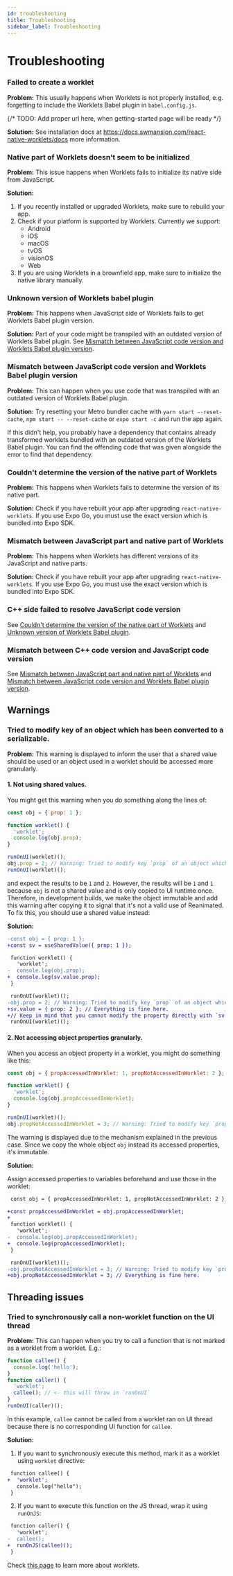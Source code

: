 ```yaml
---
id: troubleshooting
title: Troubleshooting
sidebar_label: Troubleshooting
---
```


# Troubleshooting

### Failed to create a worklet

**Problem:** This usually happens when Worklets is not properly installed, e.g. forgetting to include the Worklets Babel plugin in `babel.config.js`.

{/* TODO: Add proper url here, when getting-started page will be ready */}

**Solution:** See installation docs at https://docs.swmansion.com/react-native-worklets/docs more information.

### Native part of Worklets doesn't seem to be initialized

**Problem:** This issue happens when Worklets fails to initialize its native side from JavaScript.

**Solution:**

1. If you recently installed or upgraded Worklets, make sure to rebuild your app.
2. Check if your platform is supported by Worklets. Currently we support:
   - Android
   - iOS
   - macOS
   - tvOS
   - visionOS
   - Web
3. If you are using Worklets in a brownfield app, make sure to initialize the native library manually.

### Unknown version of Worklets babel plugin

**Problem:** This happens when JavaScript side of Worklets fails to get Worklets Babel plugin version.

**Solution:** Part of your code might be transpiled with an outdated version of Worklets Babel plugin. See [Mismatch between JavaScript code version and Worklets Babel plugin version](#mismatch-between-javascript-code-version-and-worklets-babel-plugin-version).

### Mismatch between JavaScript code version and Worklets Babel plugin version

**Problem:** This can happen when you use code that was transpiled with an outdated version of Worklets Babel plugin.

**Solution:** Try resetting your Metro bundler cache with `yarn start --reset-cache`, `npm start -- --reset-cache` or `expo start -c` and run the app again.

If this didn't help, you probably have a dependency that contains already transformed worklets bundled with an outdated version of the Worklets Babel plugin. You can find the offending code that was given alongside the error to find that dependency.

### Couldn't determine the version of the native part of Worklets

**Problem:** This happens when Worklets fails to determine the version of its native part.

**Solution:** Check if you have rebuilt your app after upgrading `react-native-worklets`. If you use Expo Go, you must use the exact version which is bundled into Expo SDK.

### Mismatch between JavaScript part and native part of Worklets

**Problem:** This happens when Worklets has different versions of its JavaScript and native parts.

**Solution:** Check if you have rebuilt your app after upgrading `react-native-worklets`. If you use Expo Go, you must use the exact version which is bundled into Expo SDK.

### C++ side failed to resolve JavaScript code version

See [Couldn't determine the version of the native part of Worklets](#couldnt-determine-the-version-of-the-native-part-of-worklets) and [Unknown version of Worklets Babel plugin](#unknown-version-of-worklets-babel-plugin).

### Mismatch between C++ code version and JavaScript code version

See [Mismatch between JavaScript part and native part of Worklets](#mismatch-between-javascript-part-and-native-part-of-worklets) and [Mismatch between JavaScript code version and Worklets Babel plugin version](#mismatch-between-javascript-code-version-and-worklets-babel-plugin-version).

## Warnings

### Tried to modify key of an object which has been converted to a serializable.

**Problem:** This warning is displayed to inform the user that a shared value should be used or an object used in a worklet should be accessed more granularly.

#### 1. Not using shared values.

You might get this warning when you do something along the lines of:

```js
const obj = { prop: 1 };

function worklet() {
  'worklet';
  console.log(obj.prop);
}

runOnUI(worklet)();
obj.prop = 2; // Warning: Tried to modify key `prop` of an object which has been already passed to a worklet.
runOnUI(worklet)();
```

and expect the results to be `1` and `2`. However, the results will be `1` and `1` because `obj` is not a shared value and is only copied to UI runtime once. Therefore, in development builds, we make the object immutable and add this warning after copying it to signal that it's not a valid use of Reanimated. To fix this, you should use a shared value instead:

**Solution:**

```diff
-const obj = { prop: 1 };
+const sv = useSharedValue({ prop: 1 });

 function worklet() {
   'worklet';
-  console.log(obj.prop);
+  console.log(sv.value.prop);
 }

 runOnUI(worklet)();
-obj.prop = 2; // Warning: Tried to modify key `prop` of an object which has been already passed to a worklet.
+sv.value = { prop: 2 }; // Everything is fine here.
+// Keep in mind that you cannot modify the property directly with `sv.value.prop = 2` unless you use the `modify` method.
 runOnUI(worklet)();
```

#### 2. Not accessing object properties granularly.

When you access an object property in a worklet, you might do something like this:

```js
const obj = { propAccessedInWorklet: 1, propNotAccessedInWorklet: 2 };

function worklet() {
  'worklet';
  console.log(obj.propAccessedInWorklet);
}

runOnUI(worklet)();
obj.propNotAccessedInWorklet = 3; // Warning: Tried to modify key `prop` of an object which has been already passed to a worklet.
```

The warning is displayed due to the mechanism explained in the previous case. Since we copy the whole object `obj` instead its accessed properties, it's immutable.

**Solution:**

Assign accessed properties to variables beforehand and use those in the worklet:

```diff
 const obj = { propAccessedInWorklet: 1, propNotAccessedInWorklet: 2 };

+const propAccessedInWorklet = obj.propAccessedInWorklet;
+
 function worklet() {
   'worklet';
-  console.log(obj.propAccessedInWorklet);
+  console.log(propAccessedInWorklet);
 }

 runOnUI(worklet)();
-obj.propNotAccessedInWorklet = 3; // Warning: Tried to modify key `prop` of an object which has been already passed to a worklet.
+obj.propNotAccessedInWorklet = 3; // Everything is fine here.
```

## Threading issues

### Tried to synchronously call a non-worklet function on the UI thread

**Problem:** This can happen when you try to call a function that is not marked as a worklet from a worklet. E.g.:

```typescript
function callee() {
  console.log('hello');
}
function caller() {
  'worklet';
  callee(); // <- this will throw in `runOnUI`
}
runOnUI(caller)();
```

In this example, `callee` cannot be called from a worklet ran on UI thread because there is no corresponding UI function for `callee`.

**Solution:**

1. If you want to synchronously execute this method, mark it as a worklet using `worklet` directive:

```diff
 function callee() {
+  'worklet';
   console.log("hello");
 }
```

2. If you want to execute this function on the JS thread, wrap it using `runOnJS`:

```diff
 function caller() {
   'worklet';
-  callee();
+  runOnJS(callee)();
 }
```

Check [this page](https://docs.swmansion.com/react-native-worklets/docs/fundamentals/glossary#worklet) to learn more about worklets.
